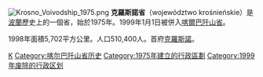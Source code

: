 [[File:Krosno_Voivodship_1975.png|right]]
'''克羅斯諾省'''（województwo krośnieńskie）是[[波蘭|波蘭]]歷史上的一個省，始於1975年。1999年1月1日被併入[[喀爾巴阡山省|喀爾巴阡山省]]。

1998年面積5,702平方公里。人口510,400人。首府[[克羅斯諾|克羅斯諾]]。

{{波兰行政区划小作品}}
[[Category:波蘭省份_(1975-1998)|K]]
[[Category:喀尔巴阡山省历史|Category:喀尔巴阡山省历史]]
[[Category:1975年建立的行政區劃|Category:1975年建立的行政區劃]]
[[Category:1999年废除的行政区划|Category:1999年废除的行政区划]]
